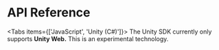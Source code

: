 # API Reference


<Tabs items={['JavaScript', 'Unity (C#)']}>
  <Tab>
    <JavaScriptAPIDocs />
  </Tab>
  <Tab>
    <Callout type="info" emoji="🧪">
      The Unity SDK currently only supports **Unity Web.** This is an experimental technology.
    </Callout>
    <UnityAPIDocs />
  </Tab>
</Tabs>
